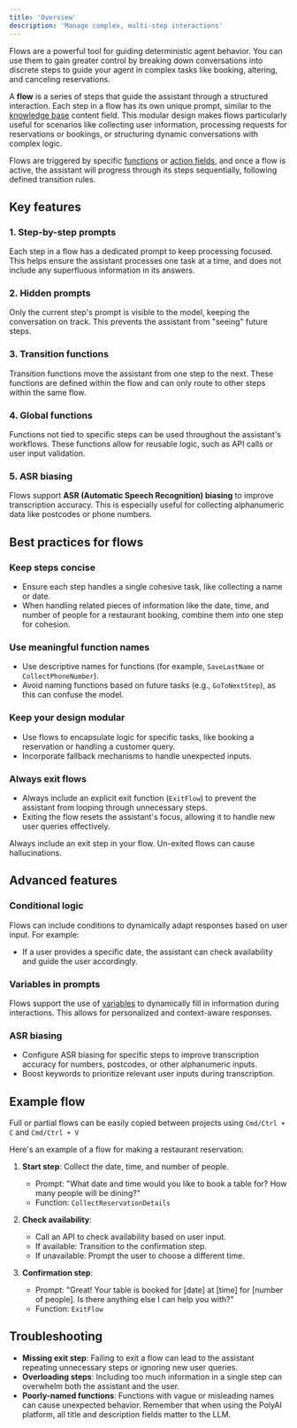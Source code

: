 ```yaml
---
title: 'Overview'
description: 'Manage complex, multi-step interactions'
---
```


Flows are a powerful tool for guiding deterministic agent behavior. You can use them to gain greater control by breaking down conversations into discrete steps to guide your
agent in complex tasks like booking, altering, and canceling reservations.

A **flow** is a series of steps that guide the assistant through a structured interaction. Each step in a flow has its own unique prompt, similar
to the [knowledge base](/knowledge-base/introduction) content field. This modular design makes flows particularly useful for scenarios like
collecting user information, processing requests for reservations or bookings, or structuring dynamic conversations with complex logic.

Flows are triggered by specific [functions](/function/introduction) or [action fields](/knowledge-base/how-to-setup-action/introduction), and once a flow is active, the assistant will progress through its steps sequentially,
following defined transition rules.

## Key features

### 1. Step-by-step prompts
Each step in a flow has a dedicated prompt to keep processing focused. This helps ensure
the assistant processes one task at a time, and does not include any superfluous information in its answers.

### 2. Hidden prompts
Only the current step's prompt is visible to the model, keeping the conversation on track. This prevents the assistant from "seeing"
future steps.

### 3. Transition functions
Transition functions move the assistant from one step to the next. These functions are defined within the flow and can only route to other
 steps within the same flow.

### 4. Global functions
Functions not tied to specific steps can be used throughout the assistant's workflows. These functions allow for reusable logic, such as API
calls or user input validation.

### 5. ASR biasing
Flows support **ASR (Automatic Speech Recognition) biasing** to improve transcription accuracy. This is especially useful for collecting
 alphanumeric data like postcodes or phone numbers.

## Best practices for flows

### Keep steps concise
- Ensure each step handles a single cohesive task, like collecting a name or date.
- When handling related pieces of information like the date, time, and number of people for a restaurant booking, combine them into one step for cohesion.

### Use meaningful function names
- Use descriptive names for functions (for example, `SaveLastName` or `CollectPhoneNumber`).
- Avoid naming functions based on future tasks (e.g., `GoToNextStep`), as this can confuse the model.

### Keep your design modular
- Use flows to encapsulate logic for specific tasks, like booking a reservation or handling a customer query.
- Incorporate fallback mechanisms to handle unexpected inputs.

### Always exit flows
- Always include an explicit exit function (`ExitFlow`) to prevent the assistant from looping through unnecessary steps.
- Exiting the flow resets the assistant's focus, allowing it to handle new user queries effectively.

<Warning> Always include an exit step in your flow. Un-exited flows can cause <Tooltip tip="Incorrect or misleading results.">hallucinations</Tooltip>. </Warning>

## Advanced features

### Conditional logic
Flows can include conditions to dynamically adapt responses based on user input. For example:
- If a user provides a specific date, the assistant can check availability and guide the user accordingly.

### Variables in prompts
Flows support the use of [variables](/variable-management/introduction) to dynamically fill in information during interactions. This allows for personalized and context-aware responses.

### ASR biasing
- Configure ASR biasing for specific steps to improve transcription accuracy for numbers, postcodes, or other alphanumeric inputs.
- Boost keywords to prioritize relevant user inputs during transcription.

## Example flow

<Tip> Full or partial flows can be easily copied between projects using `Cmd/Ctrl + C` and `Cmd/Ctrl + V` </Tip>

Here's an example of a flow for making a restaurant reservation:

1. **Start step**: Collect the date, time, and number of people.
   - Prompt: "What date and time would you like to book a table for? How many people will be dining?"
   - Function: `CollectReservationDetails`

2. **Check availability**:
   - Call an API to check availability based on user input.
   - If available: Transition to the confirmation step.
   - If unavailable: Prompt the user to choose a different time.

3. **Confirmation step**:
   - Prompt: "Great! Your table is booked for [date] at [time] for [number of people]. Is there anything else I can help you with?"
   - Function: `ExitFlow`

## Troubleshooting

- **Missing exit step**: Failing to exit a flow can lead to the assistant repeating unnecessary steps or ignoring new user queries.
- **Overloading steps**: Including too much information in a single step can overwhelm both the assistant and the user.
- **Poorly-named functions**: Functions with vague or misleading names can cause unexpected behavior. Remember that when using
the PolyAI platform, all title and description fields matter to the LLM.
